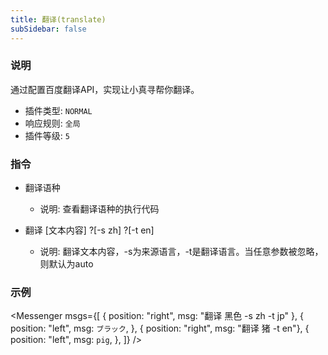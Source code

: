 ```yaml
---
title: 翻译(translate)
subSidebar: false
---
```



### 说明

通过配置百度翻译API，实现让小真寻帮你翻译。

- 插件类型: `NORMAL`
- 响应规则: `全局`
- 插件等级: `5`

### 指令

- 翻译语种
  - 说明: 查看翻译语种的执行代码

- 翻译 [文本内容] ?[-s zh] ?[-t en]
  - 说明: 翻译文本内容，-s为来源语言，-t是翻译语言。当任意参数被忽略，则默认为auto

### 示例

<Messenger
  msgs={[
    { position: "right", msg: "翻译 黑色 -s zh -t jp" },
    {
      position: "left",
      msg: `ブラック`,
    },
    { position: "right", msg: "翻译 猪 -t en"},
    {
      position: "left",
      msg: `pig`,
    },
  ]}
/>
